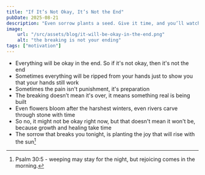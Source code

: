 ```yaml
---
title: "If It’s Not Okay, It’s Not the End"
pubDate: 2025-08-21
description: "Even sorrow plants a seed. Give it time, and you’ll watch it rise with the sun."
image:
    url: "/src/assets/blog/it-will-be-okay-in-the-end.png"
    alt: "the breaking is not your ending"
tags: ["motivation"]
---
```


<BlogLayout
    title={frontmatter.title}
    description={frontmatter.description}
    image={frontmatter.image.url}
    alt={frontmatter.image.alt}
    date={(frontmatter.pubDate).toString().slice(0,10)}
    tags={frontmatter.tags}>

<span>

- Everything will be okay in the end. So if it's not okay, then it's not the end
- Sometimes everything will be ripped from your hands just to show you that your hands still work
- Sometimes the pain isn't punishment, it's preparation
- The breaking doesn’t mean it's over, it means something real is being built
- Even flowers bloom after the harshest winters, even rivers carve through stone with time
- So no, it might not be okay right now, but that doesn't mean it won't be, because growth and healing take time
- The sorrow that breaks you tonight, is planting the joy that will rise with the sun[^1]

[^1]:Psalm 30:5 - weeping may stay for the night, but rejoicing comes in the morning.

</span>
</BlogLayout>

